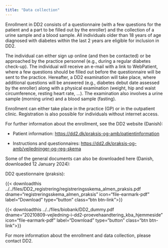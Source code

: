 ```yaml
---
title: "Data collection"
---
```


Enrollment in DD2 consists of a questionnaire (with a few questions for the patient and a part to be filled out by the enroller) and the collection of a urine sample and a blood sample. All individuals older than 18 years of age diagnosed with diabetes within the last 2 years are eligible for inclusion in DD2.

The individual can either sign up online (and then be contacted) or be approached by the practice personnel (e.g., during a regular diabetes check-up). The individual will receive an e-mail with a link to WebPatient, where a few questions should be filled out before the questionnaire will be sent to the practice. Hereafter, a DD2 examination will take place, where additional questions will be answered (e.g., diabetes debut date assessed by the enroller) along with a physical examination (weight, hip and waist circumference, resting heart rate, ...). The examination also involves a urine sample (morning urine) and a blood sample (fasting).

Enrollment can either take place in the practice (GP) or in the outpatient clinic. Registration is also possible for individuals without internet access.

For further information about the enrollment, see the DD2 website (Danish):

-   Patient information: <https://dd2.dk/praksis-og-amb/patientinformation>

-   Instructions and questionnaires: <https://dd2.dk/praksis-og-amb/vejledninger-og-reg-skema>

Some of the general documents can also be downloaded here (Danish, downloaded 12 January 2024):

DD2 questionnaire (praksis): 

{{\< downloadthis ../../files/DD2_registrering/registreringsskema_almen_praksis.pdf\
dname="registreringsskema_almen_praksis" icon="file-earmark-pdf" label="Download" type="button" class="btn btn-link"\>}}



{{\< downloadthis ../../files/biobank/DD2_dummy.pdf\
dname="20210809-vejledning-i-dd2-proevehaandtering_kba_hjemmeside" icon="file-earmark-pdf" label="Download" type="button" class="btn btn-link"\>}}




<!-- Inclusion information (praksis): {{< downloadthis ../../files/DD2_registrering/vejledning-transportordning-generisk.pdfdname="vejledning-transportordning-generisk" icon="file-earmark-pdf" label="Download" type="button" class="btn btn-link">}} -->

<!-- Biobank samples (biobank): {{\< downloadthis ../../files/DD2_registrering/vejledning-i-patientregistrering-i-dd2-ambulatorier-2023-frost-og-post-samlet.pdf dname="vejledning-i-patientregistrering-i-dd2-ambulatorier-2023-frost-og-post-samlet" icon="file-earmark-pdf" label="Download" type="button" class="btn btn-link"\>}} and {{\< downloadthis ../../files/DD2_registrering/vejledning-til-patientregistreing-praksis-centrifugere-selv-_generisk.pdf dname="vejledning-til-patientregistreing-praksis-centrifugere-selv-_generisk" icon="file-earmark-pdf" label="Download" type="button" class="btn btn-link"\>}} -->


For more information about the enrollment and data collection, please contact DD2.
